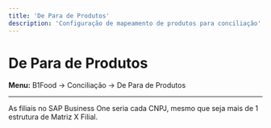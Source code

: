 ```yaml
---
title: 'De Para de Produtos'
description: 'Configuração de mapeamento de produtos para conciliação'
---
```


# De Para de Produtos

**Menu:** B1Food → Conciliação → De Para de Produtos

---

As filiais no SAP Business One seria cada CNPJ, mesmo que seja mais de 1 estrutura de Matriz X Filial.
